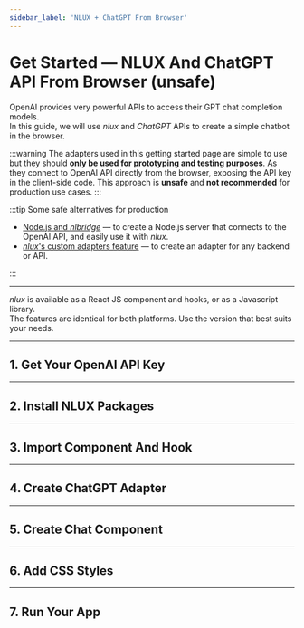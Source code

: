```yaml
---
sidebar_label: 'NLUX + ChatGPT From Browser'
---
```











# Get Started ― NLUX And ChatGPT API From Browser (unsafe)

OpenAI provides very powerful APIs to access their GPT chat completion models.<br />
In this guide, we will use _nlux_ and _ChatGPT_ APIs to create a simple chatbot in the browser.

:::warning
The adapters used in this getting started page are simple to use but they
should **only be used for prototyping and testing purposes**. As they connect
to OpenAI API directly from the browser, exposing the API key in the client-side code.
This approach is **unsafe** and **not recommended** for production use cases.
:::

:::tip Some safe alternatives for production

* [Node.js and _nlbridge_](/learn/get-started/nlux-nodejs-nlbridge-chatgpt) ― to create a Node.js server that connects to
the OpenAI API, and easily use it with _nlux_.
* [_nlux_'s custom adapters feature](/learn/adapters/custom-adapters) ― to create an adapter for any backend or API.

:::

---

_nlux_ is available as a React JS component and hooks, or as a Javascript library.<br />
The features are identical for both platforms.
Use the version that best suits your needs.

<PlatformSelector reactJs={ReactJs} javascript={Javascript}/>

---

## 1. Get Your OpenAI API Key

<PlatformSection javascript={ApiKeyJavascript} reactJs={ApiKeyReactJs}/>

---

## 2. Install NLUX Packages

<PlatformSection javascript={InstallJavascript} reactJs={InstallReactJs}/>

---

## 3. Import Component And Hook

<PlatformSection javascript={ImportJavascript} reactJs={ImportReactJs}/>

---

## 4. Create ChatGPT Adapter

<PlatformSection javascript={CreateAdapterJavascript} reactJs={CreateAdapterReactJs}/>

---

## 5. Create Chat Component

<PlatformSection javascript={CreateChatCompJavascript} reactJs={CreateChatCompReactJs}/>

---

## 6. Add CSS Styles

<PlatformSection javascript={StyleJavascript} reactJs={StyleReactJs}/>

---

## 7. Run Your App

<PlatformSection javascript={RunJavascript} reactJs={RunReactJs}/>
